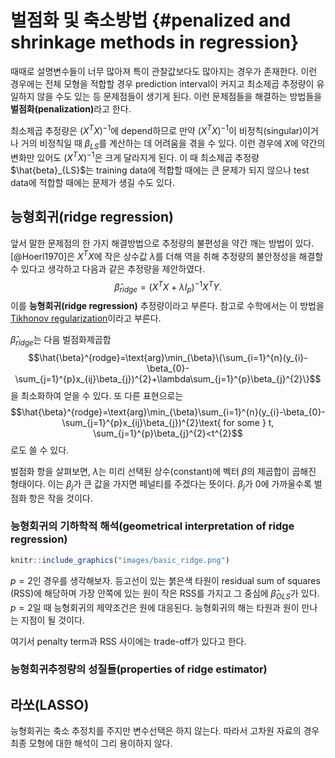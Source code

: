 # 벌점화 및 축소방법 {#penalized and shrinkage methods in regression}

때때로 설명변수들이 너무 많아져 특이 관찰값보다도 많아지는 경우가 존재한다. 이런 경우에는 전체 모형을 적합할 경우 prediction interval이 커지고 최소제곱 추정량이 유일하지 않을 수도 있는 등 문제점들이 생기게 된다. 이런 문제점들을 해결하는 방법들을 **벌점화(penalization)**라고 한다.

최소제곱 추정량은 $(X^{T}X)^{-1}$에 depend하므로 만약 $(X^{T}X)^{-1}$이 비정칙(singular)이거나 거의 비정칙일 때 $\beta_{LS}$를 계산하는 데 어려움을 겪을 수 있다. 이런 경우에 $X$에 약간의 변화만 있어도 $(X^{T}X)^{-1}$은 크게 달라지게 된다. 이 때 최소제곱 추정량 $\hat{beta}_{LS}$는 training data에 적합할 때에는 큰 문제가 되지 않으나 test data에 적합할 때에는 문제가 생길 수도 있다.

## 능형회귀(ridge regression)

앞서 말한 문제점의 한 가지 해결방법으로 추정량의 불편성을 약간 깨는 방법이 있다. [@Hoerl1970]은 $X^{T}X$에 작은 상수값 $\lambda$를 더해 역을 취해 추정량의 불안정성을 해결할 수 있다고 생각하고 다음과 같은 추정량을 제안하였다.
$$\hat{\beta}_{ridge}=(X^{T}X+\lambda I_{p})^{-1}X^{T}Y.$$
이를 **능형회귀(ridge regression)** 추정량이라고 부른다. 참고로 수학에서는 이 방법을 [Tikhonov regularization](https://en.wikipedia.org/wiki/Tikhonov_regularization)이라고 부른다.

$\hat{\beta}_{ridge}$는 다음 벌점화제곱합
$$\hat{\beta}^{rodge}=\text{arg}\min_{\beta}\{\sum_{i=1}^{n}(y_{i}-\beta_{0}-\sum_{j=1}^{p}x_{ij}\beta_{j})^{2}+\lambda\sum_{j=1}^{p}\beta_{j}^{2}\}$$
을 최소화하여 얻을 수 있다. 또 다른 표현으로는
$$\hat{\beta}^{rodge}=\text{arg}\min_{\beta}\sum_{i=1}^{n}(y_{i}-\beta_{0}-\sum_{j=1}^{p}x_{ij}\beta_{j})^{2}\text{ for some } t, \sum_{j=1}^{p}\beta_{j}^{2}<t^{2}$$
로도 쓸 수 있다.

벌점화 항을 살펴보면, $\lambda$는 미리 선택된 상수(constant)에 벡터 $\beta$의 제곱합이 곱해진 형태이다. 이는 $\beta_{j}$가 큰 값을 가지면 페널티를 주겠다는 뜻이다. $\beta_{j}$가 0에 가까울수록 벌점화 항은 작을 것이다.

### 능형회귀의 기하학적 해석(geometrical interpretation of ridge regression)

```r
knitr::include_graphics("images/basic_ridge.png")
```

$p=2$인 경우를 생각해보자. 등고선이 있는 붉은색 타원이 residual sum of squares (RSS)에 해당하며 가장 안쪽에 있는 원이 작은 RSS를 가지고 그 중심에 $\hat{\beta}_{OLS}$가 있다. $p=2$일 때 능형회귀의 제약조건은 원에 대응된다. 능형회귀의 해는 타원과 원이 만나는 지점이 될 것이다.

여기서 penalty term과 RSS 사이에는 trade-off가 있다고 한다. 

### 능형회귀추정량의 성질들(properties of ridge estimator)

## 라쏘(LASSO)

능형회귀는 축소 추정치를 주지만 변수선택은 하지 않는다. 따라서 고차원 자료의 경우 최종 모형에 대한 해석이 그리 용이하지 않다.
